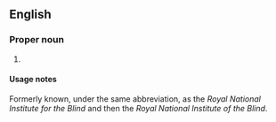 ==English==

===Proper noun===
{{en-proper noun}}

# {{lb|en|UK}} {{initialism of|{{w|Royal National Institute of Blind People}}|lang=en}}

====Usage notes====
Formerly known, under the same abbreviation, as the ''Royal National Institute for the Blind'' and then the ''Royal National Institute of the Blind''.